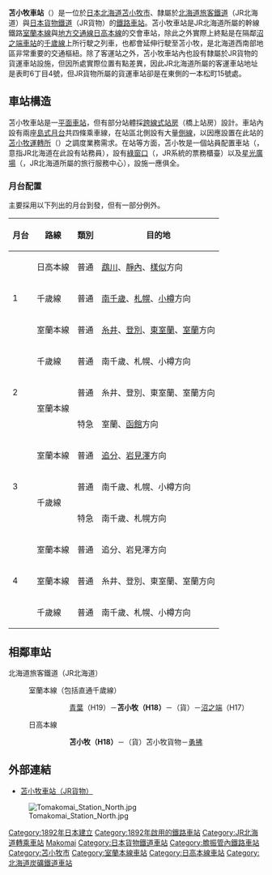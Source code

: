 {{NoteTA|1 = zh:苫小牧車站; zh-cn:苫小牧站; zh-tw:苫小牧車站; zh-hk:苫小牧站; }}
{{日本車站資訊
|公司色     = #2cb431
|站名       = 苫小牧站
|圖片       = Tomakomai Station South.jpg
|pxl        = 250px
|圖片說明   = 南口（2005年4月）
|日文原名   = 苫小牧
|平假名     = とまこまい
|羅馬拼音   = Tomakomai
|電報略號   = トマ
|車站編號   = {{車站編號c|#0072bc|H18}}
|所屬公司   = [[北海道旅客鐵道|北海道旅客鐵道]]（JR北海道）
|所在地     = [[北海道|北海道]][[苫小牧市|苫小牧市]]表町6丁目4番3號
|啟用年月日 = 1898年（明治25年）8月1日
|車站構造   = [[地面車站|地面車站]]（[[跨站式站房|跨站式站房]]）
|月台配置   = 2面4線
|乘客人數 = 3,651
|上下車人次 = 
|統計年度   = 2013年
|停站路線數 = 2
|所屬路線1   = {{color|#0072bc|■}}[[室蘭本線|室蘭本線]]<br />（包括直通{{color|#0072bc|■}}[[千歲線|千歲線]]）
|前一站1     = H19 [[青葉站|青葉]]
|前一站距離1 = 2.4
|後一站距離1 = 8.8
|後一站1     = [[沼之端站|沼之端]] H17
|距離1       = 135.2
|起站1       = [[長萬部站|長萬部]]
|所屬路線2   = {{color|#ccc|■}}[[日高本線|日高本線]]
|前一站2     = 
|前一站距離2 = 
|後一站距離2 = 13.1
|後一站2     = [[勇拂站|勇拂]]
|距離2       = 0.0
|起站2       = 苫小牧
|備註        = 有常駐站員<br/>設有[[綠窗口|綠窗口]]
|全寬備註    = 
}}
'''苫小牧車站'''（{{jpn|j=苫小牧駅|hg=とまこまいえき|rm=Tomakomai eki|f=y}}）是一位於[[日本|日本]][[北海道|北海道]][[苫小牧市|苫小牧市]]、隸屬於[[北海道旅客鐵道|北海道旅客鐵道]]（JR北海道）與[[日本貨物鐵道|日本貨物鐵道]]（JR貨物）的[[鐵路車站|鐵路車站]]。苫小牧車站是JR北海道所屬的幹線鐵路[[室蘭本線|室蘭本線]]與[[地方交通線|地方交通線]][[日高本線|日高本線]]的交會車站，除此之外實際上終點是在隔鄰[[沼之端車站|沼之端車站]]的[[千歲線|千歲線]]上所行駛之列車，也都會延伸行駛至苫小牧，是北海道西南部地區非常重要的交通樞紐。除了客運站之外，苫小牧車站內也設有隸屬於JR貨物的貨運車站設施，但因所處實際位置有點差異，因此JR北海道所屬的客運車站地址是表町6丁目4號，但JR貨物所屬的貨運車站卻是在東側的一本松町15號處。

==車站構造==

苫小牧車站是一[[平面車站|平面車站]]，但有部分站體採[[跨站式站房|跨線式站房]]（橋上站房）設計。車站內設有兩座[[島式月台|島式月台]]共四條乘車線，在站區北側設有大量[[侧线_(铁路)|側線]]，以因應設置在此站的[[苫小牧運轉所|苫小牧運轉所]]（{{lang|ja|苫小牧運転所}}）之調度業務需求。在站等方面，苫小牧是一個站員配置車站（{{lang|ja|社員配置駅}}，意指JR北海道在此設有站務員），設有[[綠窗口|綠窗口]]（{{lang|ja|みどりの窓口}}，JR系統的票務櫃臺）以及[[星光廣場_(JR北海道)|星光廣場]]（{{lang|ja|ツインクルプラザ}}，JR北海道所屬的旅行服務中心），設施一應俱全。
=== 月台配置 ===
主要採用以下列出的月台到發，但有一部分例外。
{| rules="rows" class="wikitable"
!月台<!-- 事業者側による呼称 --->!!路線!!類別!!目的地
|-
!rowspan=3|1
|{{color|#ccc|■}}日高本線
|普通||[[鵡川站|鵡川]]、[[靜內站|靜內]]、[[樣似站|樣似]]方向
|-
|{{color|#0072bc|■}}千歲線
|普通||[[南千歲站|南千歲]]、[[札幌站|札幌]]、[[小樽站|小樽]]方向
|-
|{{color|#0072bc|■}}室蘭本線
|普通||[[糸井站|糸井]]、[[登別站|登別]]、[[東室蘭站|東室蘭]]、[[室蘭站|室蘭]]方向
|-
!rowspan=3|2
|{{color|#0072bc|■}}千歲線
|普通||南千歲、札幌、小樽方向
|-
|rowspan=2|{{color|#0072bc|■}}室蘭本線
|普通||糸井、登別、東室蘭、室蘭方向
|-
|特急||室蘭、[[函館站|函館]]方向
|-
!rowspan=3|3
|{{color|#ccc|■}}室蘭本線
|普通||[[追分站_(北海道)|追分]]、[[岩見澤站|岩見澤]]方向
|-
|rowspan=2|{{color|#0072bc|■}}千歲線
|普通||南千歲、札幌、小樽方向
|-
|特急||南千歲、札幌方向
|-
!rowspan=3|4
|{{color|#ccc|■}}室蘭本線
|普通||追分、岩見澤方向
|-
|{{color|#0072bc|■}}室蘭本線
|普通||糸井、登別、東室蘭、室蘭方向
|-
|{{color|#0072bc|■}}千歲線
|普通||南千歲、札幌、小樽方向
|}

== 相鄰車站 ==
; 北海道旅客鐵道（JR北海道）
: {{color|#0072bc|■}}室蘭本線（包括直通千歲線）
::: [[青葉站|青葉]]（H19）－'''苫小牧（H18）'''－（貨）{{link-ja|苫小牧貨物站|苫小牧貨物駅|苫小牧貨物}}－[[沼之端站|沼之端]]（H17）
: {{color|#ccc|■}}日高本線
::: '''苫小牧（H18）'''－（貨）苫小牧貨物－[[勇拂站|勇拂]]
== 外部連結 ==
* {{ja}}[https://web.archive.org/web/20070926234540/http://www.jrfreight.co.jp/eigyou/31ft/1617.html 苫小牧車站（JR貨物）]

[[File:Tomakomai_Station_North.jpg|thumb]]

{{室蘭本線2}}
{{室蘭本線3}}
{{千歲線}}
{{日高本線}}
{{coord|42|38|22|N|141|35|49|E|display=title|scale:5000_region:JP_type:railwaystation}}
{{DEFAULTSORT:Tomakomai}}
{{Portal bar|日本|日本鐵路|鐵路}}
[[Category:1892年日本建立|Category:1892年日本建立]]
[[Category:1892年啟用的鐵路車站|Category:1892年啟用的鐵路車站]]
[[Category:JR北海道轉乘車站|Category:JR北海道轉乘車站]]
[[Category:日本鐵路車站_To|Makomai]]
[[Category:日本貨物鐵道車站|Category:日本貨物鐵道車站]]
[[Category:膽振管內鐵路車站|Category:膽振管內鐵路車站]]
[[Category:苫小牧市|Category:苫小牧市]]
[[Category:室蘭本線車站|Category:室蘭本線車站]]
[[Category:日高本線車站|Category:日高本線車站]]
[[Category:北海道炭礦鐵道車站|Category:北海道炭礦鐵道車站]]